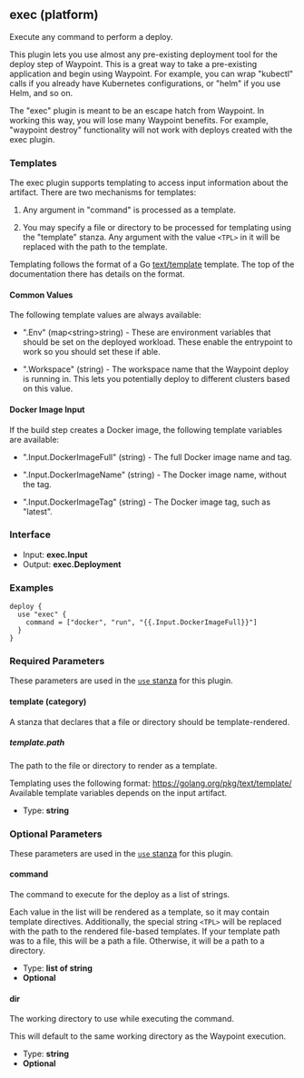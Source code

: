 ## exec (platform)

Execute any command to perform a deploy.

This plugin lets you use almost any pre-existing deployment tool for the
deploy step of Waypoint. This is a great way to take a pre-existing application
and begin using Waypoint. For example, you can wrap "kubectl" calls if you
already have Kubernetes configurations, or "helm" if you use Helm, and so on.

The "exec" plugin is meant to be an escape hatch from Waypoint. In working
this way, you will lose many Waypoint benefits. For example, "waypoint destroy"
functionality will not work with deploys created with the exec plugin.

### Templates

The exec plugin supports templating to access input information about the
artifact. There are two mechanisms for templates:

1. Any argument in "command" is processed as a template.

2. You may specify a file or directory to be processed for templating
using the "template" stanza. Any argument with the value `<TPL>` in it
will be replaced with the path to the template.

Templating follows the format of a Go [text/template](https://golang.org/pkg/text/template/)
template. The top of the documentation there has details on the format.

#### Common Values

The following template values are always available:

  - ".Env" (map<string\>string) - These are environment variables that should
    be set on the deployed workload. These enable the entrypoint to work so
    you should set these if able.


  - ".Workspace" (string) - The workspace name that the Waypoint deploy is
    running in. This lets you potentially deploy to different clusters based
    on this value.

#### Docker Image Input

If the build step creates a Docker image, the following template variables
are available:

  - ".Input.DockerImageFull" (string) - The full Docker image name and tag.

  - ".Input.DockerImageName" (string) - The Docker image name, without the tag.

  - ".Input.DockerImageTag" (string) - The Docker image tag, such as "latest".

### Interface

- Input: **exec.Input**
- Output: **exec.Deployment**

### Examples

```hcl
deploy {
  use "exec" {
    command = ["docker", "run", "{{.Input.DockerImageFull}}"]
  }
}
```

### Required Parameters

These parameters are used in the [`use` stanza](/waypoint/docs/waypoint-hcl/use) for this plugin.

#### template (category)

A stanza that declares that a file or directory should be template-rendered.

##### template.path

The path to the file or directory to render as a template.

Templating uses the following format: https://golang.org/pkg/text/template/ Available template variables depends on the input artifact.

- Type: **string**

### Optional Parameters

These parameters are used in the [`use` stanza](/waypoint/docs/waypoint-hcl/use) for this plugin.

#### command

The command to execute for the deploy as a list of strings.

Each value in the list will be rendered as a template, so it may contain template directives. Additionally, the special string `<TPL>` will be replaced with the path to the rendered file-based templates. If your template path was to a file, this will be a path a file. Otherwise, it will be a path to a directory.

- Type: **list of string**
- **Optional**

#### dir

The working directory to use while executing the command.

This will default to the same working directory as the Waypoint execution.

- Type: **string**
- **Optional**
